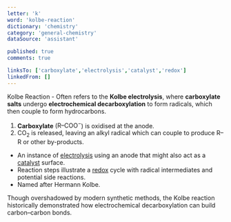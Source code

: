 ```yaml
---
letter: 'k'
word: 'kolbe-reaction'
dictionary: 'chemistry'
category: 'general-chemistry'
dataSource: 'assistant'

published: true
comments: true

linksTo: ['carboxylate','electrolysis','catalyst','redox']
linkedFrom: []
---
```


<a id="kolbe_reaction">Kolbe Reaction</a> - Often refers to the **Kolbe electrolysis**, where **carboxylate salts** undergo **electrochemical decarboxylation** to form radicals, which then couple to form hydrocarbons.

1. **Carboxylate** ($\text{R–COO}^-$) is oxidised at the anode.  
2. CO<sub>2</sub> is released, leaving an alkyl radical which can couple to produce R–R or other by-products.

- An instance of [electrolysis](#electrolysis) using an anode that might also act as a [catalyst](#catalyst) surface.
- Reaction steps illustrate a [redox](#redox) cycle with radical intermediates and potential side reactions.
- Named after Hermann Kolbe.

<Alert type='note'>
Though overshadowed by modern synthetic methods, the Kolbe reaction historically demonstrated how electrochemical decarboxylation can build carbon–carbon bonds.
</Alert>
